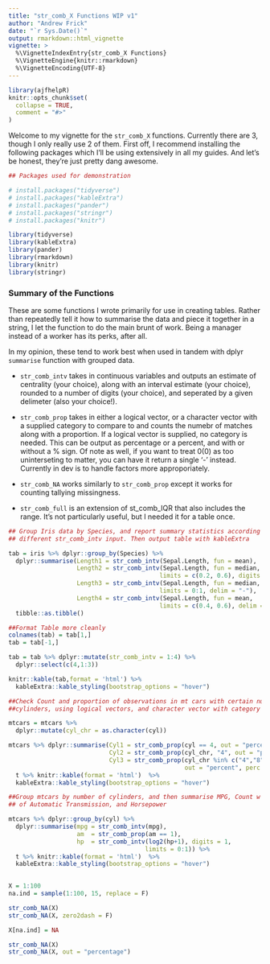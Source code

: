 ```yaml
---
title: "str_comb_X Functions WIP v1"
author: "Andrew Frick"
date: "`r Sys.Date()`"
output: rmarkdown::html_vignette
vignette: >
  %\VignetteIndexEntry{str_comb_X Functions}
  %\VignetteEngine{knitr::rmarkdown}
  %\VignetteEncoding{UTF-8}
---
```


```r
library(ajfhelpR)
knitr::opts_chunk$set(
  collapse = TRUE,
  comment = "#>"
)
```

Welcome to my vignette for the `str_comb_X` functions. Currently there are 3, though I only really use 2 of them. First off, I recommend installing the following packages which I'll be using extensively in all my guides. And let's be honest, they're just pretty dang awesome.

```r
## Packages used for demonstration

# install.packages("tidyverse")
# install.packages("kableExtra")
# install.packages("pander")
# install.packages("stringr")
# install.packages("knitr")

library(tidyverse)
library(kableExtra)
library(pander)
library(rmarkdown)
library(knitr)
library(stringr)
```

### Summary of the Functions

These are some functions I wrote primarily for use in creating tables. Rather than repeatedly tell it how to summarise the data and piece it together in a string, I let the function to do the main brunt of work. Being a manager instead of a worker has its perks, after all. 

In my opinion, these tend to work best when used in tandem with dplyr `summarise` function with grouped data. 

* `str_comb_intv` takes in continuous variables and outputs an estimate of centrality (your choice), along with an interval estimate (your choice), rounded to a number of digits (your choice), and seperated by a given delimeter (also your choice!). 

* `str_comb_prop` takes in either a logical vector, or a character vector with a supplied category to compare to and counts the numebr of matches along with a proportion. If a logical vector is supplied, no category is needed. This can be output as percentage or a percent, and with or without a $\%$ sign. Of note as well, if you want to treat $0 (0)$ as too uninterseting to matter, you can have it return a single '-' instead. Currently in dev is to handle factors more approporiately.

* `str_comb_NA` works similarly to `str_comb_prop` except it works for counting tallying missingness. 

* `str_comb_full` is an extension of st_comb_IQR that also includes the range. It's not particularly useful, but I needed it for a table once.



```r
## Group Iris data by Species, and report summary statistics according to 
## different str_comb_intv input. Then output table with kableExtra

tab = iris %>% dplyr::group_by(Species) %>% 
  dplyr::summarise(Length1 = str_comb_intv(Sepal.Length, fun = mean),
                   Length2 = str_comb_intv(Sepal.Length, fun = median,
                                          limits = c(0.2, 0.6), digits = 0),
                   Length3 = str_comb_intv(Sepal.Length, fun = median,
                                          limits = 0:1, delim = "-"),
                   Length4 = str_comb_intv(Sepal.Length, fun = mean,
                                          limits = c(0.4, 0.6), delim = " ; ")) %>% t %>% 
  tibble::as.tibble()

##Format Table more cleanly
colnames(tab) = tab[1,]
tab = tab[-1,]

tab = tab %>% dplyr::mutate(str_comb_intv = 1:4) %>% 
  dplyr::select(c(4,1:3))

knitr::kable(tab,format = 'html') %>% 
  kableExtra::kable_styling(bootstrap_options = "hover")
```

```r
##Check Count and proportion of observations in mt cars with certain number of 
##cylinders, using logical vectors, and character vector with category

mtcars = mtcars %>% 
  dplyr::mutate(cyl_chr = as.character(cyl))

mtcars %>% dplyr::summarise(Cyl1 = str_comb_prop(cyl == 4, out = "percent"),
                            Cyl2 = str_comb_prop(cyl_chr, "4", out = "percent"),
                            Cyl3 = str_comb_prop(cyl_chr %in% c("4","8"),
                                                 out = "percent", perc.disp = T)) %>% 
  t %>% knitr::kable(format = 'html')  %>% 
  kableExtra::kable_styling(bootstrap_options = "hover")

```

```r
##Group mtcars by number of cylinders, and then summarise MPG, Count w prop 
## of Automatic Transmission, and Horsepower

mtcars %>% dplyr::group_by(cyl) %>% 
  dplyr::summarise(mpg = str_comb_intv(mpg),
                   am  = str_comb_prop(am == 1),
                   hp  = str_comb_intv(log2(hp+1), digits = 1,
                                      limits = 0:1)) %>% 
  t %>% knitr::kable(format = 'html')  %>% 
  kableExtra::kable_styling(bootstrap_options = "hover")
  
```


```r
X = 1:100
na.ind = sample(1:100, 15, replace = F)

str_comb_NA(X)
str_comb_NA(X, zero2dash = F)

X[na.ind] = NA

str_comb_NA(X)
str_comb_NA(X, out = "percentage")

```

